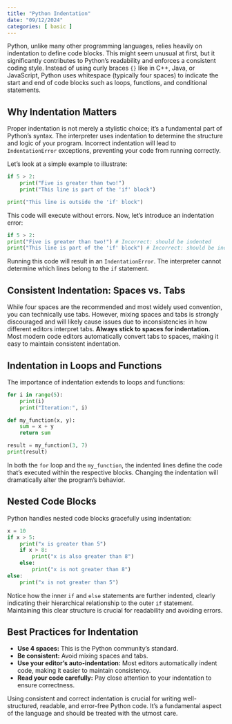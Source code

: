 ```yaml
---
title: "Python Indentation"
date: "09/12/2024"
categories: [ basic ]
---
```



Python, unlike many other programming languages, relies heavily on indentation to define code blocks.  This might seem unusual at first, but it significantly contributes to Python's readability and enforces a consistent coding style.  Instead of using curly braces `{}` like in C++, Java, or JavaScript, Python uses whitespace (typically four spaces) to indicate the start and end of code blocks such as loops, functions, and conditional statements.

## Why Indentation Matters

Proper indentation is not merely a stylistic choice; it's a fundamental part of Python's syntax.  The interpreter uses indentation to determine the structure and logic of your program.  Incorrect indentation will lead to `IndentationError` exceptions, preventing your code from running correctly.

Let's look at a simple example to illustrate:

```python
if 5 > 2:
    print("Five is greater than two!")
    print("This line is part of the 'if' block")

print("This line is outside the 'if' block")
```

This code will execute without errors.  Now, let's introduce an indentation error:

```python
if 5 > 2:
print("Five is greater than two!") # Incorrect: should be indented
print("This line is part of the 'if' block") # Incorrect: should be indented
```

Running this code will result in an `IndentationError`. The interpreter cannot determine which lines belong to the `if` statement.

## Consistent Indentation: Spaces vs. Tabs

While four spaces are the recommended and most widely used convention, you can technically use tabs. However, mixing spaces and tabs is strongly discouraged and will likely cause issues due to inconsistencies in how different editors interpret tabs.  **Always stick to spaces for indentation.**  Most modern code editors automatically convert tabs to spaces, making it easy to maintain consistent indentation.

## Indentation in Loops and Functions

The importance of indentation extends to loops and functions:

```python
for i in range(5):
    print(i)
    print("Iteration:", i)

def my_function(x, y):
    sum = x + y
    return sum

result = my_function(3, 7)
print(result)
```

In both the `for` loop and the `my_function`, the indented lines define the code that's executed within the respective blocks.  Changing the indentation will dramatically alter the program's behavior.

## Nested Code Blocks

Python handles nested code blocks gracefully using indentation:

```python
x = 10
if x > 5:
    print("x is greater than 5")
    if x > 8:
        print("x is also greater than 8")
    else:
        print("x is not greater than 8")
else:
    print("x is not greater than 5")
```

Notice how the inner `if` and `else` statements are further indented, clearly indicating their hierarchical relationship to the outer `if` statement.  Maintaining this clear structure is crucial for readability and avoiding errors.


## Best Practices for Indentation

* **Use 4 spaces:** This is the Python community's standard.
* **Be consistent:** Avoid mixing spaces and tabs.
* **Use your editor's auto-indentation:** Most editors automatically indent code, making it easier to maintain consistency.
* **Read your code carefully:**  Pay close attention to your indentation to ensure correctness.


Using consistent and correct indentation is crucial for writing well-structured, readable, and error-free Python code.  It's a fundamental aspect of the language and should be treated with the utmost care.

